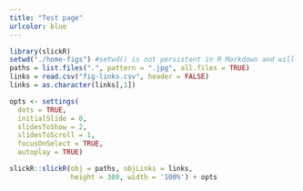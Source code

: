 ```yaml
---
title: "Test page"
urlcolor: blue
---
```


<style type="text/css">
.main-container {
  max-width: 90% !important;
  margin: auto;
}
</style>

<!-- -->

```r
library(slickR)
setwd("./home-figs") #setwd() is not persistent in R Markdown and will revert after this code chunk
paths = list.files(".", pattern = ".jpg", all.files = TRUE)
links = read.csv("fig-links.csv", header = FALSE)
links = as.character(links[,1])

opts <- settings(
  dots = TRUE,
  initialSlide = 0,
  slidesToShow = 2, 
  slidesToScroll = 1, 
  focusOnSelect = TRUE,
  autoplay = TRUE)

slickR::slickR(obj = paths, objLinks = links,
               height = 300, width = '100%') + opts
```



